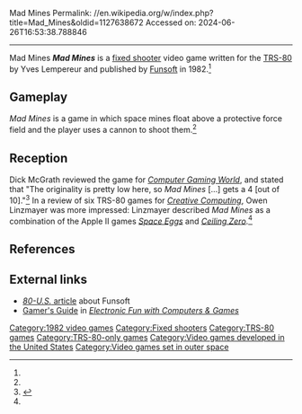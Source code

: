 Mad Mines
Permalink: //en.wikipedia.org/w/index.php?title=Mad_Mines&oldid=1127638672
Accessed on: 2024-06-26T16:53:38.788846



------
Mad Mines
{{short description|1982 video game}}
{{Infobox video game
|title          = Mad Mines
|image          = MadMines cover.jpg
| alt = 
|caption        = 
|developer      = Funsoft
|publisher      = Funsoft
|designer       = Yves Lempereur
|released       = 1982
|genre          = [[Fixed shooter]]
|modes          = 
|platforms      = [[TRS-80]]
}}
'''''Mad Mines''''' is a [[fixed shooter]] video game written for the [[TRS-80]] by Yves Lempereur and published by [[Funsoft]] in 1982.<ref name=pick6/>

==Gameplay==
''Mad Mines'' is a game in which space mines float above a protective force field and the player uses a cannon to shoot them.<ref name="CGW8"/>

==Reception==
Dick McGrath reviewed the game for ''[[Computer Gaming World]]'', and stated that "The originality is pretty low here, so ''Mad Mines'' [...] gets a 4 [out of 10]."<ref name="CGW8">{{cite magazine |last=McGrath |first=Dick |title=Route 80: The Road to TRS-80 Gaming |magazine=Computer Gaming World |date=Jan–Feb 1983 |volume=1 |issue=8 |pages=38–39}}</ref> In a review of six TRS-80 games for ''[[Creative Computing]]'', Owen Linzmayer was more impressed: {{Quote|''Mad Mines'' is one of the most professional arcade games available. It is constantly challenging because it requires both dexterity and strategy. I have a special bunch of games that I keep on-hand to show off to friends–''Mad Mines'' has earned its place in that limited group.<ref name=pick6/>}}
Linzmayer described ''Mad Mines'' as a combination of the Apple II games ''[[Space Eggs]]'' and ''[[Ceiling Zero (video game)|Ceiling Zero]]''.<ref name=pick6/>

==References==
{{Reflist|refs=<ref name="pick6">{{cite journal |last1=Linzmayer |first1=Owen W. |title=Pick Six for the TRS-80 |journal=Creating Computing |date=March 1983 |volume=9 |issue=3 |page=152 |url=https://www.atarimagazines.com/creative/v9n3/152_Pick_six_for_the_TRS80.php}}</ref>
}}

==External links==
*[https://archive.org/details/80-U.S._Volume_VI_Number_04_1983-04_80-Northwest_Publishing_US/page/n71/mode/2up?q=mad+mines ''80-U.S.'' article] about Funsoft
*[https://archive.org/details/Electronic_Fun_with_Computer_Games_Vol_01_No_12_1983-10_Fun_Games_Publishing_US?q=%22mad+mines%22 Gamer's Guide] in ''[[Electronic Fun with Computers & Games]]''

[[Category:1982 video games]]
[[Category:Fixed shooters]]
[[Category:TRS-80 games]]
[[Category:TRS-80-only games]]
[[Category:Video games developed in the United States]]
[[Category:Video games set in outer space]]